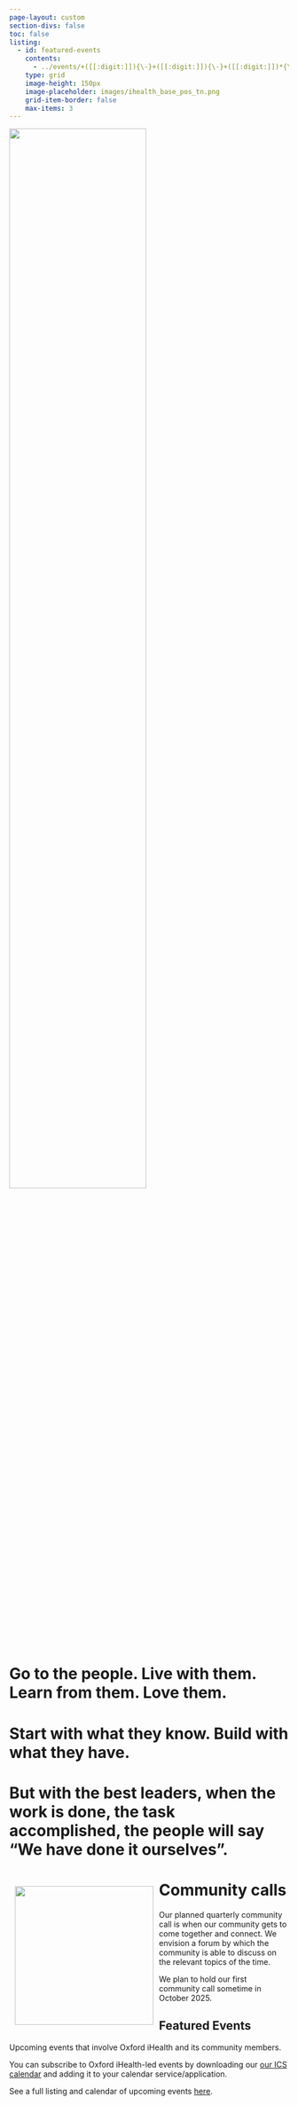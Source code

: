 ```yaml
---
page-layout: custom
section-divs: false
toc: false
listing:
  - id: featured-events
    contents:
      - ../events/+([[:digit:]]){\-}+([[:digit:]]){\-}+([[:digit:]])*{\.qmd}
    type: grid
    image-height: 150px
    image-placeholder: images/ihealth_base_pos_tn.png
    grid-item-border: false
    max-items: 3
---
```



::: {.community-banner}

::: {.info-block}

![](../images/community.png){fig-align="center" width="70%"}

# Go to the people. Live with them. Learn from them. Love them. 

# Start with what they know. Build with what they have. 

# But with the best leaders, when the work is done, the task accomplished, the people will say "We have done it ourselves".

:::

:::


::: {.approach-banner}

::: {.info-block}

::: {.img-float}

![](../images/community_call.png){style="float: left; margin: 10px; width: 250px"}

:::

# Community calls

Our planned quarterly community call is when our community gets to come together and connect. We envision a forum by which the community is able to discuss on the relevant topics of the time.

We plan to hold our first community call sometime in October 2025.

:::

:::


::: {.event-banner}

::: {.info-block}

# Featured Events

Upcoming events that involve Oxford iHealth and its community members.

You can subscribe to Oxford iHealth-led events by downloading our [our ICS calendar](https://calendar.google.com/calendar/ical/c_0db826712181c28f2b7e5c0f11b8c08b11f4e844894ab03b77702ccaf7d9c5df%40group.calendar.google.com/public/basic.ics) and adding it to your calendar service/application.

See a full listing and calendar of upcoming events [here](https://oxford-ihtm.io/events/).

::: {#featured-events}
:::

:::

:::



